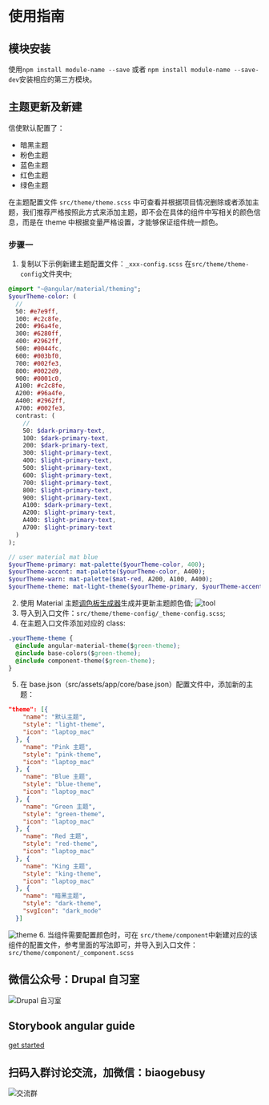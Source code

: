 
<Meta title="模块及主题指南" id="guide" />

# 使用指南

## 模块安装

使用`npm install module-name --save` 或者 `npm install module-name --save-dev`安装相应的第三方模块。

## 主题更新及新建

信使默认配置了：

- 暗黑主题
- 粉色主题
- 蓝色主题
- 红色主题
- 绿色主题

在主题配置文件 `src/theme/theme.scss` 中可查看并根据项目情况删除或者添加主题，我们推荐严格按照此方式来添加主题，即不会在具体的组件中写相关的颜色信息，而是在 theme 中根据变量严格设置，才能够保证组件统一颜色。

### 步骤一

1. 复制以下示例新建主题配置文件：`_xxx-config.scss` 在`src/theme/theme-config`文件夹中;

```sass
@import "~@angular/material/theming";
$yourTheme-color: (
  //
  50: #e7e9ff,
  100: #c2c8fe,
  200: #96a4fe,
  300: #6280ff,
  400: #2962ff,
  500: #0044fc,
  600: #003bf0,
  700: #002fe3,
  800: #0022d9,
  900: #0001c0,
  A100: #c2c8fe,
  A200: #96a4fe,
  A400: #2962ff,
  A700: #002fe3,
  contrast: (
    //
    50: $dark-primary-text,
    100: $dark-primary-text,
    200: $dark-primary-text,
    300: $light-primary-text,
    400: $light-primary-text,
    500: $light-primary-text,
    600: $light-primary-text,
    700: $light-primary-text,
    800: $light-primary-text,
    900: $light-primary-text,
    A100: $dark-primary-text,
    A200: $light-primary-text,
    A400: $light-primary-text,
    A700: $light-primary-text
  )
);

// user material mat blue
$yourTheme-primary: mat-palette($yourTheme-color, 400);
$yourTheme-accent: mat-palette($yourTheme-color, A400);
$yourTheme-warn: mat-palette($mat-red, A200, A100, A400);
$yourTheme-theme: mat-light-theme($yourTheme-primary, $yourTheme-accent, $yourTheme-warn);
```

2. 使用 Material 主题[调色板生成器](https://material.io/design/color/the-color-system.html#tools-for-picking-colors)生成并更新主题颜色值;
   ![tool](/assets/storybook/assets/tool.png)
3. 导入到入口文件：`src/theme/theme-config/_theme-config.scss`;
4. 在主题入口文件添加对应的 class:

```css
.yourTheme-theme {
  @include angular-material-theme($green-theme);
  @include base-colors($green-theme);
  @include component-theme($green-theme);
}
```

5. 在 base.json（src/assets/app/core/base.json）配置文件中，添加新的主题：

```json
"theme": [{
    "name": "默认主题",
    "style": "light-theme",
    "icon": "laptop_mac"
  }, {
    "name": "Pink 主题",
    "style": "pink-theme",
    "icon": "laptop_mac"
  }, {
    "name": "Blue 主题",
    "style": "blue-theme",
    "icon": "laptop_mac"
  }, {
    "name": "Green 主题",
    "style": "green-theme",
    "icon": "laptop_mac"
  }, {
    "name": "Red 主题",
    "style": "red-theme",
    "icon": "laptop_mac"
  }, {
    "name": "King 主题",
    "style": "king-theme",
    "icon": "laptop_mac"
  }, {
    "name": "暗黑主题",
    "style": "dark-theme",
    "svgIcon": "dark_mode"
  }]
```

![theme](/assets/storybook/assets/theme.png) 6. 当组件需要配置颜色时，可在 `src/theme/component`中新建对应的该组件的配置文件，参考里面的写法即可，并导入到入口文件：`src/theme/component/_component.scss`

## 微信公众号：Drupal 自习室

![Drupal 自习室](/assets/images/qrcode.jpg)

## Storybook angular guide

[get started](https://storybook.js.org/tutorials/intro-to-storybook/angular/en/get-started/)

## 扫码入群讨论交流，加微信：biaogebusy

![交流群](/assets/images/qrcode.png)
